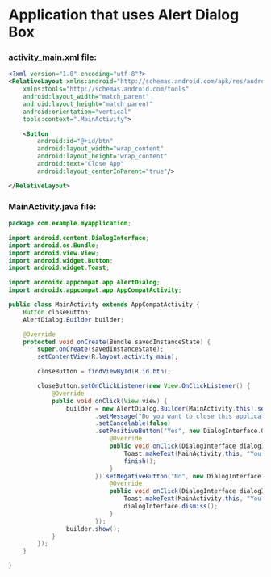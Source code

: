# Application that uses Alert Dialog Box

### activity_main.xml file:
```xml activity_main.xml
<?xml version="1.0" encoding="utf-8"?>
<RelativeLayout xmlns:android="http://schemas.android.com/apk/res/android"
    xmlns:tools="http://schemas.android.com/tools"
    android:layout_width="match_parent"
    android:layout_height="match_parent"
    android:orientation="vertical"
    tools:context=".MainActivity">

    <Button
        android:id="@+id/btn"
        android:layout_width="wrap_content"
        android:layout_height="wrap_content"
        android:text="Close App"
        android:layout_centerInParent="true"/>

</RelativeLayout>
```

### MainActivity.java file:
```java MainActivity.java
package com.example.myapplication;

import android.content.DialogInterface;
import android.os.Bundle;
import android.view.View;
import android.widget.Button;
import android.widget.Toast;

import androidx.appcompat.app.AlertDialog;
import androidx.appcompat.app.AppCompatActivity;

public class MainActivity extends AppCompatActivity {
    Button closeButton;
    AlertDialog.Builder builder;

    @Override
    protected void onCreate(Bundle savedInstanceState) {
        super.onCreate(savedInstanceState);
        setContentView(R.layout.activity_main);

        closeButton = findViewById(R.id.btn);

        closeButton.setOnClickListener(new View.OnClickListener() {
            @Override
            public void onClick(View view) {
                builder = new AlertDialog.Builder(MainActivity.this).setTitle("Alert Dialog Example")
                        .setMessage("Do you want to close this application ?")
                        .setCancelable(false)
                        .setPositiveButton("Yes", new DialogInterface.OnClickListener() {
                            @Override
                            public void onClick(DialogInterface dialogInterface, int i) {
                                Toast.makeText(MainActivity.this, "You choose yes action", Toast.LENGTH_SHORT).show();
                                finish();
                            }
                        }).setNegativeButton("No", new DialogInterface.OnClickListener() {
                            @Override
                            public void onClick(DialogInterface dialogInterface, int i) {
                                Toast.makeText(MainActivity.this, "You choose no action", Toast.LENGTH_SHORT).show();
                                dialogInterface.dismiss();
                            }
                        });
                builder.show();
            }
        });
    }

}
```
